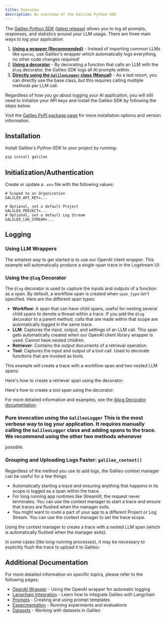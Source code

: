 ```yaml
---
title: Overview
description: An overview of the Galileo Python SDK.
---
```



The [Galileo Python SDK](https://github.com/rungalileo/galileo-python/) ([latest release](https://github.com/rungalileo/galileo-python/releases/latest)) allows you to log all prompts, responses, and statistics around your LLM usage. There are three main ways to log your application:

1. **[Using a wrapper (Recommended)](#wrapper-method)** - Instead of importing common LLMs like `openai`, use Galileo's wrapper which automatically logs everything, no other code changes required!
2. **[Using a decorator](#decorator-method)** - By decorating a function that calls an LLM with the `@log` decorator, the Galileo SDK logs all AI prompts within.
3. **[Directly using the `GalileoLogger` class (Manual)](#manual-method)** - As a last resort, you can directly use the base class, but this requires calling multiple methods per LLM call.

Regardless of how you go about logging your AI application, you will still need to initialize your API keys and install the Galileo SDK by following the steps below.

<InfoNote>Visit the [Galileo PyPI package page](https://pypi.org/project/galileo/) for more installation options and version information.</InfoNote>

## Installation

Install Galileo's Python SDK to your project by running:

```bash
pip install galileo
```

## Initialization/Authentication

Create or update a `.env` file with the following values:

```env
# Scoped to an Organization
GALILEO_API_KEY=...

# Optional, set a default Project
GALILEO_PROJECT=...
# Optional, set a default Log Stream
GALILEO_LOG_STREAM=...
```

<a id="wrapper-method"></a>
## Logging

### Using LLM Wrappers

The simplest way to get started is to use our OpenAI client wrapper. This example will automatically produce a single-span trace in the Logstream UI:

<CodeGroup>
  <SnippetSdkOpenAIBasic />
</CodeGroup>

<a id="decorator-method"></a>
### Using the `@log` Decorator

The `@log` decorator is used to capture the inputs and outputs of a function as a span. By default, a workflow span is created when `span_type` isn't specified. Here are the different span types:

- **Workflow**: A span that can have child spans, useful for nesting several child spans to denote a thread within a trace. If you add the `@log` decorator to a parent method, calls that are made within that scope are automatically logged in the same trace.
- **LLM**: Captures the input, output, and settings of an LLM call. This span gets automatically created when our OpenAI client library wrapper is used. Cannot have nested children.
- **Retriever**: Contains the output documents of a retrieval operation.
- **Tool**: Captures the input and output of a tool call. Used to decorate functions that are invoked as tools.

This example will create a trace with a workflow span and two nested LLM spans:

<CodeGroup>
  <SnippetSdkWorkflow />
</CodeGroup>

Here's how to create a retriever span using the decorator:

<CodeGroup>
  <SnippetSdkRetriever />
</CodeGroup>

Here's how to create a tool span using the decorator:

<CodeGroup>
  <SnippetSdkTool />
</CodeGroup>

For more detailed information and examples, see the [@log Decorator documentation](./logging/log-decorator).

<a id="manual-method"></a>
### Pure invocation using the `GalileoLogger` This is the most verbose way to log your application. It requires manually calling the `GalileoLogger` class and adding spans to the trace. We recommend using the other two methods whenever
possible.

<CodeGroup>
  <SnippetSdkGalileoLogger />
</CodeGroup>

### Grouping and Uploading Logs Faster: `galileo_context()`

Regardless of the method you use to add logs, the Galileo context manager can be useful for a few things:

- Automatically starting a trace and ensuring anything that happens in its scope is logged as a span within the trace.
- For long running app runtimes like Streamlit, the request never terminates. You can use the context manager to start a trace and ensure that traces are flushed when the manager exits.
- You might want to route a part of your app to a different Project or Log Stream. You can use the context manager to set the trace scope.

Using the context manager to create a trace with a nested LLM span (which is automatically flushed when the manager exits):

<CodeGroup>
  <SnippetSdkContextBasic />
</CodeGroup>

In some cases (like long-running processes), it may be necessary to explicitly flush the trace to upload it to Galileo:

<CodeGroup>
  <SnippetSdkContextExplicitFlush />
</CodeGroup>

## Additional Documentation

For more detailed information on specific topics, please refer to the following pages:

- [OpenAI Wrapper](./wrappers/openai) - Using the OpenAI wrapper for automatic logging
- [Langchain Integration](./wrappers/langchain) - Learn how to integrate Galileo with Langchain
- [Prompts](./prompts) - Creating and using prompt templates
- [Experimentation](/concepts/experiments/experiments) - Running experiments and evaluations
- [Datasets](/concepts/experiments/datasets) - Working with datasets in Galileo

